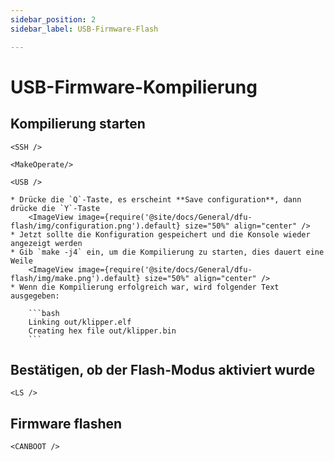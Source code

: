 ```yaml
---
sidebar_position: 2
sidebar_label: USB-Firmware-Flash

---
```




# USB-Firmware-Kompilierung

## Kompilierung starten

    <SSH />

    <MakeOperate/>

    <USB />

    * Drücke die `Q`-Taste, es erscheint **Save configuration**, dann drücke die `Y`-Taste
        <ImageView image={require('@site/docs/General/dfu-flash/img/configuration.png').default} size="50%" align="center" />
    * Jetzt sollte die Konfiguration gespeichert und die Konsole wieder angezeigt werden
    * Gib `make -j4` ein, um die Kompilierung zu starten, dies dauert eine Weile
        <ImageView image={require('@site/docs/General/dfu-flash/img/make.png').default} size="50%" align="center" />
    * Wenn die Kompilierung erfolgreich war, wird folgender Text ausgegeben:

        ```bash
        Linking out/klipper.elf
        Creating hex file out/klipper.bin
        ```

## Bestätigen, ob der Flash-Modus aktiviert wurde

    <LS />

## Firmware flashen
    
    <CANBOOT />